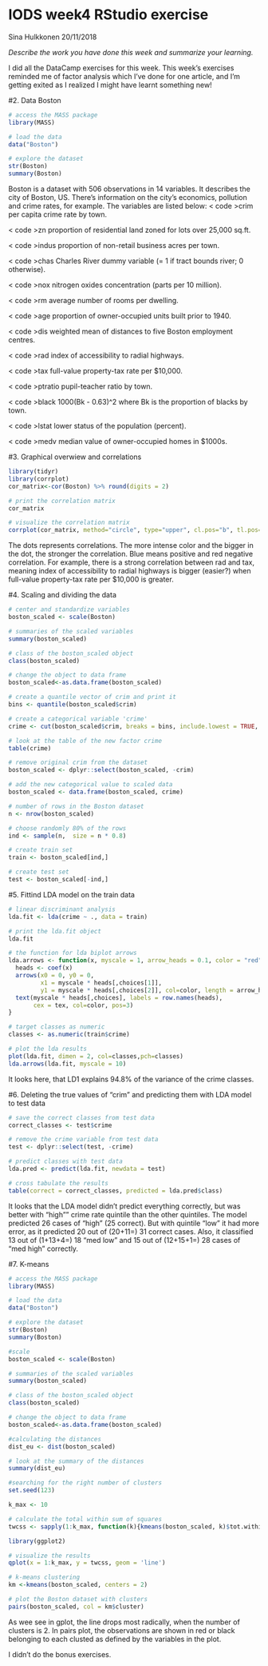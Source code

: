# IODS week4 RStudio exercise

Sina Hulkkonen
20/11/2018

*Describe the work you have done this week and summarize your learning.*

I did all the DataCamp exercises for this week. This week's exercises reminded me of factor analysis which I've done for one article, and I'm getting exited as I realized I might have learnt something new!

#2. Data Boston
```r
# access the MASS package
library(MASS)

# load the data
data("Boston")

# explore the dataset
str(Boston)
summary(Boston)
```
Boston is a dataset with 506 observations in 14 variables. It describes the city of Boston, US. There's information on the city's economics, pollution and crime rates, for example. The variables are listed below:
< code >crim
per capita crime rate by town.

< code >zn
proportion of residential land zoned for lots over 25,000 sq.ft.

< code >indus
proportion of non-retail business acres per town.

< code >chas
Charles River dummy variable (= 1 if tract bounds river; 0 otherwise).

< code >nox
nitrogen oxides concentration (parts per 10 million).

< code >rm
average number of rooms per dwelling.

< code >age
proportion of owner-occupied units built prior to 1940.

< code >dis
weighted mean of distances to five Boston employment centres.

< code >rad
index of accessibility to radial highways.

< code >tax
full-value property-tax rate per \$10,000.

< code >ptratio
pupil-teacher ratio by town.

< code >black
1000(Bk - 0.63)^2 where Bk is the proportion of blacks by town.

< code >lstat
lower status of the population (percent).

< code >medv
median value of owner-occupied homes in \$1000s.

#3. Graphical overwiew and correlations
```r
library(tidyr)
library(corrplot)
cor_matrix<-cor(Boston) %>% round(digits = 2)

# print the correlation matrix
cor_matrix

# visualize the correlation matrix
corrplot(cor_matrix, method="circle", type="upper", cl.pos="b", tl.pos="d", tl.cex = 0.6)

```
The dots represents correlations. The more intense color and the bigger in the dot, the stronger the correlation. Blue means positive and red negative correlation. For example, there is a strong correlation between rad and tax, meaning index of accessibility to radial highways is bigger (easier?) when full-value property-tax rate per \$10,000 is greater.

#4. Scaling and dividing the data
```r
# center and standardize variables
boston_scaled <- scale(Boston)

# summaries of the scaled variables
summary(boston_scaled)

# class of the boston_scaled object
class(boston_scaled)

# change the object to data frame
boston_scaled<-as.data.frame(boston_scaled)

# create a quantile vector of crim and print it
bins <- quantile(boston_scaled$crim)

# create a categorical variable 'crime'
crime <- cut(boston_scaled$crim, breaks = bins, include.lowest = TRUE, labels=c("low", "med_low", "med_high", "high"))

# look at the table of the new factor crime
table(crime)

# remove original crim from the dataset
boston_scaled <- dplyr::select(boston_scaled, -crim)

# add the new categorical value to scaled data
boston_scaled <- data.frame(boston_scaled, crime)

# number of rows in the Boston dataset 
n <- nrow(boston_scaled)

# choose randomly 80% of the rows
ind <- sample(n,  size = n * 0.8)

# create train set
train <- boston_scaled[ind,]

# create test set 
test <- boston_scaled[-ind,]
```

#5. Fittind LDA model on the train data
```r
# linear discriminant analysis
lda.fit <- lda(crime ~ ., data = train)

# print the lda.fit object
lda.fit

# the function for lda biplot arrows
lda.arrows <- function(x, myscale = 1, arrow_heads = 0.1, color = "red", tex = 0.75, choices = c(1,2)){
  heads <- coef(x)
  arrows(x0 = 0, y0 = 0, 
         x1 = myscale * heads[,choices[1]], 
         y1 = myscale * heads[,choices[2]], col=color, length = arrow_heads)
  text(myscale * heads[,choices], labels = row.names(heads), 
       cex = tex, col=color, pos=3)
}

# target classes as numeric
classes <- as.numeric(train$crime)

# plot the lda results
plot(lda.fit, dimen = 2, col=classes,pch=classes)
lda.arrows(lda.fit, myscale = 10)
```
It looks here, that LD1 explains 94.8% of the variance of the crime classes.

#6. Deleting the true values of "crim" and predicting them with LDA model to test data
```r
# save the correct classes from test data
correct_classes <- test$crime

# remove the crime variable from test data
test <- dplyr::select(test, -crime)

# predict classes with test data
lda.pred <- predict(lda.fit, newdata = test)

# cross tabulate the results
table(correct = correct_classes, predicted = lda.pred$class)
```
It looks that the LDA model didn't predict everything correctly, but was better with "high"" crime rate quintile than the other quintiles. The model predicted 26 cases of "high" (25 correct). But with quintile "low" it had more error, as it predicted 20 out of (20+11=) 31 correct cases. Also, it classified 13 out of (1+13+4=) 18 "med low" and 15 out of (12+15+1=) 28 cases of "med high" correctly.

#7. K-means
```r
# access the MASS package
library(MASS)

# load the data
data("Boston")

# explore the dataset
str(Boston)
summary(Boston)

#scale
boston_scaled <- scale(Boston)

# summaries of the scaled variables
summary(boston_scaled)

# class of the boston_scaled object
class(boston_scaled)

# change the object to data frame
boston_scaled<-as.data.frame(boston_scaled)

#calculating the distances
dist_eu <- dist(boston_scaled)

# look at the summary of the distances
summary(dist_eu)

#searching for the right number of clusters
set.seed(123)

k_max <- 10

# calculate the total within sum of squares
twcss <- sapply(1:k_max, function(k){kmeans(boston_scaled, k)$tot.withinss})

library(ggplot2)

# visualize the results
qplot(x = 1:k_max, y = twcss, geom = 'line')

# k-means clustering
km <-kmeans(boston_scaled, centers = 2)

# plot the Boston dataset with clusters
pairs(boston_scaled, col = km$cluster)
```
As wee see in gplot, the line drops most radically, when the number of clusters is 2. In pairs plot, the observations are shown in red or black belonging to each clusted as defined by the variables in the plot.

I didn't do the bonus exercises.